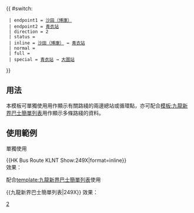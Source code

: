 {{ #switch: {{{format|}}}
  | endpoint1 = [[博康巴士總站|沙田（博康）]]
  | endpoint2 = [[青衣站公共運輸交匯處|青衣站]]
  | direction = 2
  | status = 
  | inline = [[博康巴士總站|沙田（博康）]] ↔ [[青衣站公共運輸交匯處|青衣站]]
  | normal =
  | full =
  | special = [[青衣站公共運輸交匯處|青衣站]] → [[大圍站]]
}}<noinclude>
==用法==
本模板可單獨使用用作顯示有關路綫的兩邊總站或循環點，亦可配合[[模板:九龍新界巴士簡單列表]]用作顯示多條路綫的資料。

==使用範例==
;單獨使用
<nowiki>{{HK Bus Route KLNT Show:249X|format=inline}}</nowiki><br>
效果：{{HK Bus Route KLNT Show:249X|format=inline}}

;配合[[template:九龍新界巴士簡單列表]]使用
<nowiki>{{九龍新界巴士簡單列表|249X}}</nowiki>
效果：{{九龍新界巴士簡單列表|249X}}
[[Category:九龍巴士路線模板|2]]</noinclude>